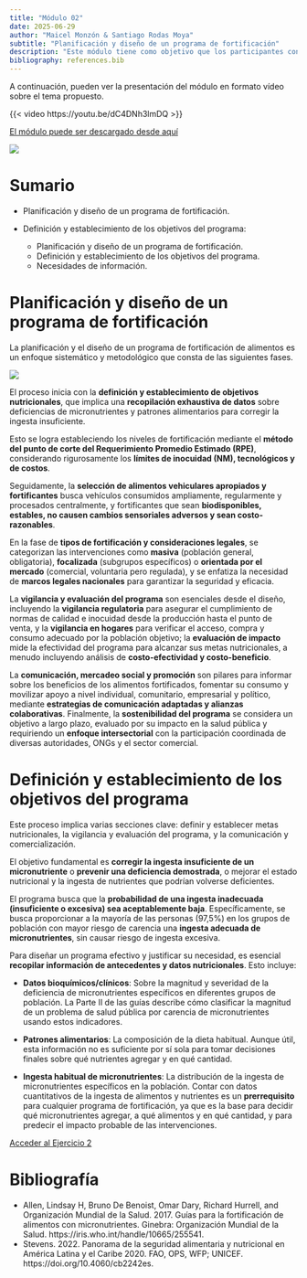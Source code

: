 ```yaml
---
title: "Módulo 02"
date: 2025-06-29
author: "Maicel Monzón & Santiago Rodas Moya"
subtitle: "Planificación y diseño de un programa de fortificación"
description: "Este módulo tiene como objetivo que los participantes conozcan los pasos iniciales para la planificación y diseño de un programa de fortificación."
bibliography: references.bib
---
```


A continuación, pueden ver la presentación del módulo en formato vídeo sobre el tema propuesto.

{{< video https://youtu.be/dC4DNh3lmDQ >}}

[El módulo puede ser descargado desde aquí](/static/videos/videomodulo02.zip)


![](/static/images/ECGH.png)

# Sumario

-   Planificación y diseño de un programa de fortificación.

-   Definición y establecimiento de los objetivos del programa:
    -   Planificación y diseño de un programa de fortificación.
    -   Definición y establecimiento de los objetivos del programa.
    -   Necesidades de información.


# Planificación y diseño de un programa de fortificación

La planificación y el diseño de un programa de fortificación de alimentos es un enfoque sistemático y metodológico que consta de las siguientes fases.

![](/static/images/mod01fases.png)


El proceso inicia con la **definición y establecimiento de objetivos nutricionales**, que implica una **recopilación exhaustiva de datos** sobre deficiencias de micronutrientes y patrones alimentarios para corregir la ingesta insuficiente. 

Esto se logra estableciendo los niveles de fortificación mediante el **método del punto de corte del Requerimiento Promedio Estimado (RPE)**, considerando rigurosamente los **límites de inocuidad (NM), tecnológicos y de costos**. 


Seguidamente, la **selección de alimentos vehiculares apropiados y fortificantes** busca vehículos consumidos ampliamente, regularmente y procesados centralmente, y fortificantes que sean **biodisponibles, estables, no causen cambios sensoriales adversos y sean costo-razonables**. 

En la fase de **tipos de fortificación y consideraciones legales**, se categorizan las intervenciones como **masiva** (población general, obligatoria), **focalizada** (subgrupos específicos) o **orientada por el mercado** (comercial, voluntaria pero regulada), y se enfatiza la necesidad de **marcos legales nacionales** para garantizar la seguridad y eficacia.


La **vigilancia y evaluación del programa** son esenciales desde el diseño, incluyendo la **vigilancia regulatoria** para asegurar el cumplimiento de normas de calidad e inocuidad desde la producción hasta el punto de venta, y la **vigilancia en hogares** para verificar el acceso, compra y consumo adecuado por la población objetivo; la **evaluación de impacto** mide la efectividad del programa para alcanzar sus metas nutricionales, a menudo incluyendo análisis de **costo-efectividad y costo-beneficio**. 

La **comunicación, mercadeo social y promoción** son pilares para informar sobre los beneficios de los alimentos fortificados, fomentar su consumo y movilizar apoyo a nivel individual, comunitario, empresarial y político, mediante **estrategias de comunicación adaptadas y alianzas colaborativas**. Finalmente, la **sostenibilidad del programa** se considera un objetivo a largo plazo, evaluado por su impacto en la salud pública y requiriendo un **enfoque intersectorial** con la participación coordinada de diversas autoridades, ONGs y el sector comercial.




# Definición y establecimiento de los objetivos del programa


Este proceso implica varias secciones clave: definir y establecer metas nutricionales, la vigilancia y evaluación del programa, y la comunicación y comercialización.
    
El objetivo fundamental es **corregir la ingesta insuficiente de un micronutriente** o **prevenir una deficiencia demostrada**, o mejorar el estado nutricional y la ingesta de nutrientes que podrían volverse deficientes.

El programa busca que la **probabilidad de una ingesta inadecuada (insuficiente o excesiva) sea aceptablemente baja**. Específicamente, se busca proporcionar a la mayoría de las personas (97,5%) en los grupos de población con mayor riesgo de carencia una **ingesta adecuada de micronutrientes**, sin causar riesgo de ingesta excesiva.

Para diseñar un programa efectivo y justificar su necesidad, es esencial **recopilar información de antecedentes y datos nutricionales**. Esto incluye:


*   **Datos bioquímicos/clínicos**: Sobre la magnitud y severidad de la deficiencia de micronutrientes específicos en diferentes grupos de población. La Parte II de las guías describe cómo clasificar la magnitud de un problema de salud pública por carencia de micronutrientes usando estos indicadores.

*   **Patrones alimentarios**: La composición de la dieta habitual. Aunque útil, esta información no es suficiente por sí sola para tomar decisiones finales sobre qué nutrientes agregar y en qué cantidad.

*   **Ingesta habitual de micronutrientes**: La distribución de la ingesta de micronutrientes específicos en la población. Contar con datos cuantitativos de la ingesta de alimentos y nutrientes es un **prerrequisito** para cualquier programa de fortificación, ya que es la base para decidir qué micronutrientes agregar, a qué alimentos y en qué cantidad, y para predecir el impacto probable de las intervenciones.

[Acceder al Ejercicio 2](../../ejercicios/tema01/ejercicio02.qmd)


# Bibliografía

-   Allen, Lindsay H, Bruno De Benoist, Omar Dary, Richard Hurrell, and Organización Mundial de la Salud. 2017. Guías para la fortificación de alimentos con micronutrientes. Ginebra: Organización Mundial de la Salud. https://iris.who.int/handle/10665/255541.
-   Stevens. 2022. Panorama de la seguridad alimentaria y nutricional en América Latina y el Caribe 2020. FAO, OPS, WFP; UNICEF. https://doi.org/10.4060/cb2242es.
